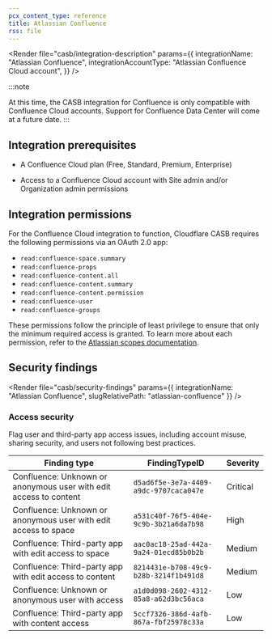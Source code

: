 ```yaml
---
pcx_content_type: reference
title: Atlassian Confluence
rss: file
---
```



<Render
  file="casb/integration-description"
  params={{
    integrationName: "Atlassian Confluence",
    integrationAccountType: "Atlassian Confluence Cloud account",
  }}
/>

:::note

At this time, the CASB integration for Confluence is only compatible with Confluence Cloud accounts. Support for Confluence Data Center will come at a future date.
:::

## Integration prerequisites

- A Confluence Cloud plan (Free, Standard, Premium, Enterprise)

- Access to a Confluence Cloud account with Site admin and/or Organization admin permissions

## Integration permissions

For the Confluence Cloud integration to function, Cloudflare CASB requires the following permissions via an OAuth 2.0 app:

- `read:confluence-space.summary`
- `read:confluence-props`
- `read:confluence-content.all`
- `read:confluence-content.summary`
- `read:confluence-content.permission`
- `read:confluence-user`
- `read:confluence-groups`

These permissions follow the principle of least privilege to ensure that only the minimum required access is granted. To learn more about each permission, refer to the [Atlassian scopes documentation](https://developer.atlassian.com/cloud/confluence/scopes-for-oauth-2-3LO-and-forge-apps/).

## Security findings

<Render
  file="casb/security-findings"
  params={{ integrationName: "Atlassian Confluence", slugRelativePath: "atlassian-confluence" }}
/>

### Access security

Flag user and third-party app access issues, including account misuse, sharing security, and users not following best practices.

| Finding type                                                      | FindingTypeID                          | Severity |
| ----------------------------------------------------------------- | -------------------------------------- | -------- |
| Confluence: Unknown or anonymous user with edit access to content | `d5ad6f5e-3e7a-4409-a9dc-9707caca047e` | Critical |
| Confluence: Unknown or anonymous user with edit access to space   | `a531c40f-76f5-404e-9c9b-3b21a6da7b98` | High     |
| Confluence: Third-party app with edit access to space             | `aac0ac18-25ad-442a-9a24-01ecd85b0b2b` | Medium   |
| Confluence: Third-party app with edit access to content           | `8214431e-b708-49c9-b28b-3214f1b491d8` | Medium   |
| Confluence: Unknown or anonymous user with access                 | `a1d0d098-2602-4312-85a8-a62d3bc56aca` | Low      |
| Confluence: Third-party app with content access                   | `5ccf7326-386d-4afb-867a-fbf25978c33a` | Low      |
